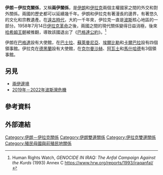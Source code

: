 {{Expand language|1=en|time=2021-02-03T06:15:22+00:00}}
{{Short description|1=Diplomatic relations between the Islamic Republic of Iran and the Republic of Iraq}}
{{Infobox bilateral relations|伊朗–伊拉克|Iran|Iraq|filetype=svg}}

'''伊朗－伊拉克關係'''，又稱'''兩伊關係'''，是[[伊朗|伊朗]]和[[伊拉克|伊拉克]]兩個主權國家之間的外交和對外關係。兩國的歷史都可以延續幾千年。伊朗和伊拉克有著漫長的邊界，有著悠久的文化和宗教遺產。在[[遠古時代|遠古時代]]，大約一千年來，伊拉克一直是[[波斯|波斯]]核心地區的一部分。1958年7月14日[[伊拉克革命|伊拉克革命]]之後，兩國之間的現代關係變得日益消極，後來[[哈希姆王朝|哈希姆王朝]]被推翻，導致該國退出了《[[中部公約組織|巴格達公約]]》。<ref>Human Rights Watch, ''GENOCIDE IN IRAQ: 
The Anfal Campaign Against the Kurds'' (1993) Annex C https://www.hrw.org/reports/1993/iraqanfal/ {{Webarchive|url=https://web.archive.org/web/20101019060336/http://www.hrw.org/reports/1993/iraqanfal/ |date=2010-10-19 }}</ref>

伊朗在[[巴格達|巴格達]]設有大使館，在[[巴士拉|巴士拉]]、[[蘇萊曼尼亞|蘇萊曼尼亞]]、[[埃爾比勒|埃爾比勒]]和[[卡爾巴拉|卡爾巴拉]]設有四個領事館。伊拉克在[[德黑蘭|德黑蘭]]設有大使館，在[[克尔曼沙赫|克尔曼沙赫]]、[[阿瓦士|阿瓦士]]和[[馬什哈德|馬什哈德]]有3個領事館。

== 另見 ==

* [[兩伊邊境|兩伊邊境]]
* [[2019年－2022年波斯灣危機|2019年－2022年波斯灣危機]]

== 參考資料 ==
{{reflist}} 

== 外部連結 ==

{{stub}}
{{伊朗外交}} 
{{伊拉克外交}} 
[[Category:伊朗－伊拉克關係|Category:伊朗－伊拉克關係]]
[[Category:伊朗雙邊關係|Category:伊朗雙邊關係]]
[[Category:伊拉克雙邊關係|Category:伊拉克雙邊關係]]
[[Category:殖民母國與前殖民地關係|Category:殖民母國與前殖民地關係]]